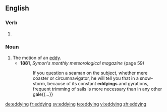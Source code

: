 ==English==

===Verb===
{{head|en|present participle}}

# {{present participle of|eddy|lang=en}}

===Noun===
{{en-noun}}

# The motion of an [[eddy]].
#* '''1881''', ''Symon's monthly meteorological magazine'' (page 59)
#*: If you question a seaman on the subject, whether mere coaster or circumnavigator, he will tell you that in a snow-storm, because of its constant '''eddyings''' and gyrations, frequent trimming of sails is more necessary than in any other gale{{...}}

[[de:eddying]]
[[fr:eddying]]
[[sv:eddying]]
[[te:eddying]]
[[vi:eddying]]
[[zh:eddying]]
